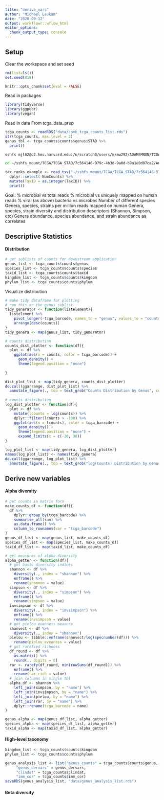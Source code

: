 ```yaml
---
title: "derive_vars"
author: "Michael Leukam"
date: "2020-09-12"
output: workflowr::wflow_html
editor_options:
  chunk_output_type: console
---
```

## Setup
Clear the workspace and set seed
```r
rm(list=ls())
set.seed(818)
```

```r
knitr::opts_chunk$set(eval = FALSE)
```

Read in packages
```r
library(tidyverse)
library(ggpubr)
library(vegan)
```

Read in data
From tcga_data_prep
```r
tcga_counts <- readRDS("data/comb_tcga_counts_list.rds")
str(tcga_counts, max.level = 2)
genus_tbl <- tcga_counts$counts$genus$STAD %>%
  print()
```

```bash
sshfs mjl62@o2.hms.harvard.edu:/n/scratch3/users/m/mw292/AGAMEMNON/TCGA/Results/ ~/sshfs_mount/TCGA

cd ~/sshfs_mount/TCGA/TCGA_STAD/7c564146-979c-4b3d-9a0d-b9a1e0d07ca2/Analysis/7c564146-979c-4b3d-9a0d-b9a1e0d07ca2/taxonomic_ranks
```

```r
tax_ranks_example <- read_tsv("~/sshfs_mount/TCGA/TCGA_STAD/7c564146-979c-4b3d-9a0d-b9a1e0d07ca2/Analysis/7c564146-979c-4b3d-9a0d-b9a1e0d07ca2/taxonomic_ranks/results.tab") %>%
  dplyr::select(-NumCounts) %>%
  mutate(TaxID = as.integer(TaxID)) %>%
  print()
```

Goal:
% microbial vs total reads
% microbial vs uniquely mapped on human reads
% viral (as above)
bacteria vs microbes
Number of different species
Genera, species, strains per million reads mapped on human
Genera, species, strain diversity and distribution descriptors (Shannon, Simpson, etc)
Genera abundance, species abundance, and strain abundance as correlates

## Descriptive Statistics

#### Distribution
```r
# get sublists of counts for downstream application
genus_list <- tcga_counts$counts$genus
species_list <- tcga_counts$counts$species
taxid_list <- tcga_counts$counts$taxid
kingdom_list <- tcga_counts$counts$kingdom
phylum_list <- tcga_counts$counts$phylum
```

Visualize distribution
```r
# make tidy dataframe for plotting
# run this on the genus sublist
tidy_generator <- function(listelement){
  listelement %>% 
    pivot_longer(-tcga_barcode, names_to = "genus", values_to = "counts") %>%
    arrange(desc(counts))
}
tidy_genera <- map(genus_list, tidy_generator)

# counts distribution
counts_dist_plotter <- function(df){
  plot <- df %>%
    ggplot(aes(x = counts, color = tcga_barcode)) +
      geom_density() +
      theme(legend.position = "none")
  
}

dist_plot_list <- map(tidy_genera, counts_dist_plotter)
do.call(ggarrange, dist_plot_list) %>%
  annotate_figure(., top = text_grob("Counts Distribution by Genus", color = "black", face = "bold", size = 14))
          
# counts distribution
log_dist_plotter <- function(df){
  plot <- df %>%
    mutate(lcounts = log(counts)) %>%
    dplyr::filter(lcounts > -100) %>%
    ggplot(aes(x = lcounts), color = tcga_barcode) +
      geom_density() +
      theme(legend.position = "none") +
      expand_limits(x = c(-20, 30))
}

log_plot_list <- map(tidy_genera, log_dist_plotter)
names(log_plot_list) <- names(tidy_genera)
do.call(ggarrange, log_plot_list) %>%
  annotate_figure(., top = text_grob("log(Counts) Distribution by Genus", color = "black", face = "bold", size = 14))
```

## Derive new variables

#### Alpha diversity

```r
# get counts in matrix form 
make_counts_df <- function(df){
  df %>%
    dplyr::group_by(tcga_barcode) %>%
    summarise_all(sum) %>%
    as.data.frame() %>%
    column_to_rownames(var = "tcga_barcode")
}
genus_df_list <- map(genus_list, make_counts_df)
species_df_list <- map(species_list, make_counts_df)
taxid_df_list <- map(taxid_list, make_counts_df)

# get measures of alpha-diversity
alpha_getter <- function(df){
  # get basic diversity indices
  shannon <- df %>% 
    diversity(., index = "shannon") %>%
    enframe() %>%
    rename(shannon = value)
  simpson <- df %>%
    diversity(., index = "simpson") %>%
    enframe() %>%
    rename(simpson = value)
  invsimpson <- df %>%
    diversity(., index = "invsimpson") %>%
    enframe() %>%
    rename(invsimpson = value)
  # get pielou evenness measure
  shanvect <- df %>%
    diversity(., index = "shannon")
  pielou <- tibble::enframe(shanvect/log(specnumber(df))) %>%
    rename(pielou_evenness = value)
  # get rarefied richness
  df_round <- df %>%
    as.matrix() %>%
    round(., digits = 0)
  rar <- rarefy(df_round, min(rowSums(df_round))) %>%
    enframe() %>%
    rename(rar_rich = value)
  # join columns in single tbl
  alpha_df <- shannon %>%
    left_join(simpson, by = "name") %>%
    left_join(invsimpson, by = "name") %>%
    left_join(pielou, by = "name") %>%
    left_join(rar, by = "name") %>%
    dplyr::rename(tcga_barcode = name)
}

genus_alpha <- map(genus_df_list, alpha_getter)
species_alpha <- map(species_df_list, alpha_getter)
taxid_alpha <- map(taxid_df_list, alpha_getter)
```

#### High-level taxonomy
```r
kingdom_list <- tcga_counts$counts$kingdom
phylum_list <- tcga_counts$counts$phylum

```

```r
genus_analysis_list <- list("genus_counts" = tcga_counts$counts$genus,
     "genus_dervars" = genus_dervars,
     "clindat" = tcga_counts$clindat,
     "imm_cor" = tcga_counts$imm_cor)
saveRDS(genus_analysis_list, "data/genus_analysis_list.rds")
```


#### Beta diversity
```r


```
